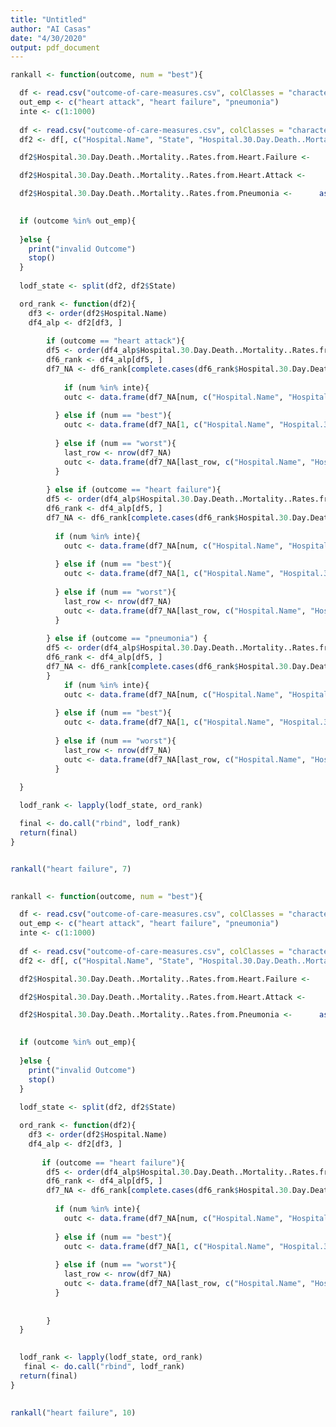 ```yaml
---
title: "Untitled"
author: "AI Casas"
date: "4/30/2020"
output: pdf_document
---
```



```r
rankall <- function(outcome, num = "best"){

  df <- read.csv("outcome-of-care-measures.csv", colClasses = "character")
  out_emp <- c("heart attack", "heart failure", "pneumonia")
  inte <- c(1:1000)
  
  df <- read.csv("outcome-of-care-measures.csv", colClasses = "character")
  df2 <- df[, c("Hospital.Name", "State", "Hospital.30.Day.Death..Mortality..Rates.from.Heart.Attack", "Hospital.30.Day.Death..Mortality..Rates.from.Heart.Failure", "Hospital.30.Day.Death..Mortality..Rates.from.Pneumonia")]

  df2$Hospital.30.Day.Death..Mortality..Rates.from.Heart.Failure <-      as.numeric(df2$Hospital.30.Day.Death..Mortality..Rates.from.Heart.Failure)

  df2$Hospital.30.Day.Death..Mortality..Rates.from.Heart.Attack <-      as.numeric(df2$Hospital.30.Day.Death..Mortality..Rates.from.Heart.Attack)

  df2$Hospital.30.Day.Death..Mortality..Rates.from.Pneumonia <-      as.numeric(df2$Hospital.30.Day.Death..Mortality..Rates.from.Pneumonia)

  
  if (outcome %in% out_emp){
    
  }else {
    print("invalid Outcome")
    stop()
  }
  
  lodf_state <- split(df2, df2$State)

  ord_rank <- function(df2){
    df3 <- order(df2$Hospital.Name)
    df4_alp <- df2[df3, ]
     
        if (outcome == "heart attack"){ 
        df5 <- order(df4_alp$Hospital.30.Day.Death..Mortality..Rates.from.Heart.Attack)
        df6_rank <- df4_alp[df5, ]
        df7_NA <- df6_rank[complete.cases(df6_rank$Hospital.30.Day.Death..Mortality..Rates.from.Heart.Attack), ]
          
            if (num %in% inte){
            outc <- data.frame(df7_NA[num, c("Hospital.Name", "Hospital.30.Day.Death..Mortality..Rates.from.Heart.Attack")])
          
          } else if (num == "best"){
            outc <- data.frame(df7_NA[1, c("Hospital.Name", "Hospital.30.Day.Death..Mortality..Rates.from.Heart.Attack")])
            
          } else if (num == "worst"){
            last_row <- nrow(df7_NA)
            outc <- data.frame(df7_NA[last_row, c("Hospital.Name", "Hospital.30.Day.Death..Mortality..Rates.from.Heart.Attack")])
          }
    
        } else if (outcome == "heart failure"){
        df5 <- order(df4_alp$Hospital.30.Day.Death..Mortality..Rates.from.Heart.Failure)
        df6_rank <- df4_alp[df5, ]
        df7_NA <- df6_rank[complete.cases(df6_rank$Hospital.30.Day.Death..Mortality..Rates.from.Heart.Failure), ]
        
          if (num %in% inte){
            outc <- data.frame(df7_NA[num, c("Hospital.Name", "Hospital.30.Day.Death..Mortality..Rates.from.Heart.Failure")])
          
          } else if (num == "best"){
            outc <- data.frame(df7_NA[1, c("Hospital.Name", "Hospital.30.Day.Death..Mortality..Rates.from.Heart.Failure")])
            
          } else if (num == "worst"){
            last_row <- nrow(df7_NA)
            outc <- data.frame(df7_NA[last_row, c("Hospital.Name", "Hospital.30.Day.Death..Mortality..Rates.from.Heart.Failure")])
          }
    
        } else if (outcome == "pneumonia") {
        df5 <- order(df4_alp$Hospital.30.Day.Death..Mortality..Rates.from.Pneumonia)
        df6_rank <- df4_alp[df5, ]
        df7_NA <- df6_rank[complete.cases(df6_rank$Hospital.30.Day.Death..Mortality..Rates.from.Pneumonia), ]
        }
            if (num %in% inte){
            outc <- data.frame(df7_NA[num, c("Hospital.Name", "Hospital.30.Day.Death..Mortality..Rates.from.Pneumonia")])
          
          } else if (num == "best"){
            outc <- data.frame(df7_NA[1, c("Hospital.Name", "Hospital.30.Day.Death..Mortality..Rates.from.Pneumonia")])
            
          } else if (num == "worst"){
            last_row <- nrow(df7_NA)
            outc <- data.frame(df7_NA[last_row, c("Hospital.Name", "Hospital.30.Day.Death..Mortality..Rates.from.Pneumonia")])
          }
          
  }

  lodf_rank <- lapply(lodf_state, ord_rank)

  final <- do.call("rbind", lodf_rank)
  return(final)
}


rankall("heart failure", 7)
  
```

```r
rankall <- function(outcome, num = "best"){

  df <- read.csv("outcome-of-care-measures.csv", colClasses = "character")
  out_emp <- c("heart attack", "heart failure", "pneumonia")
  inte <- c(1:1000)
  
  df <- read.csv("outcome-of-care-measures.csv", colClasses = "character")
  df2 <- df[, c("Hospital.Name", "State", "Hospital.30.Day.Death..Mortality..Rates.from.Heart.Attack", "Hospital.30.Day.Death..Mortality..Rates.from.Heart.Failure", "Hospital.30.Day.Death..Mortality..Rates.from.Pneumonia")]

  df2$Hospital.30.Day.Death..Mortality..Rates.from.Heart.Failure <-      as.numeric(df2$Hospital.30.Day.Death..Mortality..Rates.from.Heart.Failure)

  df2$Hospital.30.Day.Death..Mortality..Rates.from.Heart.Attack <-      as.numeric(df2$Hospital.30.Day.Death..Mortality..Rates.from.Heart.Attack)

  df2$Hospital.30.Day.Death..Mortality..Rates.from.Pneumonia <-      as.numeric(df2$Hospital.30.Day.Death..Mortality..Rates.from.Pneumonia)

  
  if (outcome %in% out_emp){
    
  }else {
    print("invalid Outcome")
    stop()
  }
  
  lodf_state <- split(df2, df2$State)

  ord_rank <- function(df2){
    df3 <- order(df2$Hospital.Name)
    df4_alp <- df2[df3, ]
     
       if (outcome == "heart failure"){
        df5 <- order(df4_alp$Hospital.30.Day.Death..Mortality..Rates.from.Heart.Failure)
        df6_rank <- df4_alp[df5, ]
        df7_NA <- df6_rank[complete.cases(df6_rank$Hospital.30.Day.Death..Mortality..Rates.from.Heart.Failure), ]
        
          if (num %in% inte){
            outc <- data.frame(df7_NA[num, c("Hospital.Name", "Hospital.30.Day.Death..Mortality..Rates.from.Heart.Failure")])
          
          } else if (num == "best"){
            outc <- data.frame(df7_NA[1, c("Hospital.Name", "Hospital.30.Day.Death..Mortality..Rates.from.Heart.Failure")])
            
          } else if (num == "worst"){
            last_row <- nrow(df7_NA)
            outc <- data.frame(df7_NA[last_row, c("Hospital.Name", "Hospital.30.Day.Death..Mortality..Rates.from.Heart.Failure")])
          }
    
          
        }
  }
    

  lodf_rank <- lapply(lodf_state, ord_rank)
   final <- do.call("rbind", lodf_rank)
  return(final)
}
 

rankall("heart failure", 10)
```

